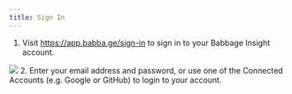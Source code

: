 ```yaml
---
title: Sign In
---
```


1. Visit https://app.babba.ge/sign-in to sign in to your Babbage Insight account.
<img src="/assets/dashboard/sign-in-user.png"/>
2. Enter your email address and password, or use one of the Connected Accounts
   (e.g. Google or GitHub) to login to your account.